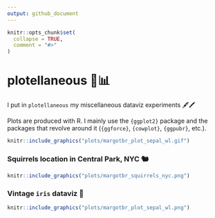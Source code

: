 ```yaml
---
output: github_document
---
```


<!-- README.md is generated from README.Rmd. Please edit that file -->

```r
knitr::opts_chunk$set(
  collapse = TRUE,
  comment = "#>"
)
```

# plotellaneous 🎨📊

<!-- badges: start -->
<!-- badges: end -->

I put in `plotellaneous` my miscellaneous dataviz experiments 🖋🖍

Plots are produced with R. I mainly use the `{ggplot2}` package and the packages that revolve around it (`{ggforce}`, `{cowplot}`, `{ggpubr}`, etc.). 

```r
knitr::include_graphics("plots/margotbr_plot_sepal_wl.gif")
```

### Squirrels location in Central Park, NYC 🐿️

```r
knitr::include_graphics("plots/margotbr_squirrels_nyc.png")
```

### Vintage `iris` dataviz 🌸

```r
knitr::include_graphics("plots/margotbr_plot_sepal_wl.png")
```
